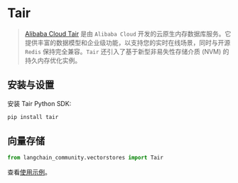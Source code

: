 # Tair

>[Alibaba Cloud Tair](https://www.alibabacloud.com/help/en/tair/latest/what-is-tair) 是由 `Alibaba Cloud` 开发的云原生内存数据库服务。它提供丰富的数据模型和企业级功能，以支持您的实时在线场景，同时与开源 `Redis` 保持完全兼容。`Tair` 还引入了基于新型非易失性存储介质 (NVM) 的持久内存优化实例。

## 安装与设置

安装 Tair Python SDK:

```bash
pip install tair
```

## 向量存储

```python
from langchain_community.vectorstores import Tair
```

查看[使用示例](/docs/integrations/vectorstores/tair)。